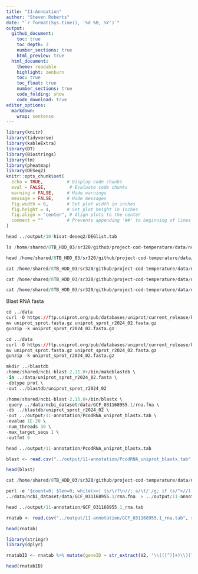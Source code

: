 ```yaml
---
title: "11-Annoation"
author: "Steven Roberts"
date: "`r format(Sys.time(), '%d %B, %Y')`"  
output: 
  github_document:
    toc: true
    toc_depth: 3
    number_sections: true
    html_preview: true
  html_document:
    theme: readable
    highlight: zenburn
    toc: true
    toc_float: true
    number_sections: true
    code_folding: show
    code_download: true
editor_options: 
  markdown: 
    wrap: sentence
---
```


```r
library(knitr)
library(tidyverse)
library(kableExtra)
library(DT)
library(Biostrings)
library(tm)
library(pheatmap)
library(DESeq2)
knitr::opts_chunk$set(
  echo = TRUE,         # Display code chunks
  eval = FALSE,         # Evaluate code chunks
  warning = FALSE,     # Hide warnings
  message = FALSE,     # Hide messages
  fig.width = 6,       # Set plot width in inches
  fig.height = 4,      # Set plot height in inches
  fig.align = "center", # Align plots to the center
  comment = ""         # Prevents appending '##' to beginning of lines in code output
)
```

```r
head ../output/10-hisat-deseq2/DEGlist.tab
```


```r
ls /home/shared/8TB_HDD_03/sr320/github/project-cod-temperature/data/ncbi_dataset/data/GCF_031168955.1

```

```r
head /home/shared/8TB_HDD_03/sr320/github/project-cod-temperature/data/ncbi_dataset/data/GCF_031168955.1/*

```


```r
cat /home/shared/8TB_HDD_03/sr320/github/project-cod-temperature/data/ncbi_dataset/data/GCF_031168955.1/rna.fna | grep ">" | head -20
```
```r
cat /home/shared/8TB_HDD_03/sr320/github/project-cod-temperature/data/ncbi_dataset/data/GCF_031168955.1/protein.faa | grep ">" | head -20
```

```r
cat /home/shared/8TB_HDD_03/sr320/github/project-cod-temperature/data/ncbi_dataset/data/GCF_031168955.1/cds_from_genomic.fna | grep ">" | head -20
```

Blast RNA fasta

```r

cd ../data
curl -O https://ftp.uniprot.org/pub/databases/uniprot/current_release/knowledgebase/complete/uniprot_sprot.fasta.gz
mv uniprot_sprot.fasta.gz uniprot_sprot_r2024_02.fasta.gz
gunzip -k uniprot_sprot_r2024_02.fasta.gz

```



```r

cd ../data
curl -O https://ftp.uniprot.org/pub/databases/uniprot/current_release/knowledgebase/complete/uniprot_sprot.fasta.gz
mv uniprot_sprot.fasta.gz uniprot_sprot_r2024_02.fasta.gz
gunzip -k uniprot_sprot_r2024_02.fasta.gz

```


```r
mkdir ../blastdb
/home/shared/ncbi-blast-2.11.0+/bin/makeblastdb \
-in ../data/uniprot_sprot_r2024_02.fasta \
-dbtype prot \
-out ../blastdb/uniprot_sprot_r2024_02
```

```r
/home/shared/ncbi-blast-2.15.0+/bin/blastx \
-query ../data/ncbi_dataset/data/GCF_031168955.1/rna.fna \
-db ../blastdb/uniprot_sprot_r2024_02 \
-out ../output/11-annotation/PcodRNA_uniprot_blastx.tab \
-evalue 1E-20 \
-num_threads 30 \
-max_target_seqs 1 \
-outfmt 6
```

```r
head ../output/11-annotation/PcodRNA_uniprot_blastx.tab
```

```r
blast <- read.csv("../output/11-annotation/PcodRNA_uniprot_blastx.tab", sep = '\t', header = FALSE)
```


```r
head(blast)
```


```r
cat /home/shared/8TB_HDD_03/sr320/github/project-cod-temperature/data/ncbi_dataset/data/GCF_031168955.1/rna.fna | grep ">" | head -2
```


```r
perl -e '$count=0; $len=0; while(<>) {s/\r?\n//; s/\t/ /g; if (s/^>//) { if ($. != 1) {print "\n"} s/ |$/\t/; $count++; $_ .= "\t";} else {s/ //g; $len += length($_)} print $_;} print "\n"; warn "\nConverted $count FASTA records in $. lines to tabular format\nTotal sequence length: $len\n\n";' \
../data/ncbi_dataset/data/GCF_031168955.1/rna.fna  > ../output/11-annotation/GCF_031168955.1_rna.tab 
```



```r
head ../output/11-annotation/GCF_031168955.1_rna.tab
```



```r
rnatab <- read.csv("../output/11-annotation/GCF_031168955.1_rna.tab", sep = '\t', header = FALSE, row.names=NULL)

```

```r
head(rnatab)

```


```r
library(stringr)
library(dplyr)
```

```r
rnatabID <- rnatab %>% mutate(geneID = str_extract(V2, "\\(([^)]+)\\)(?=,)")) %>% mutate(geneID = str_replace_all(geneID, "\\(|\\)", ""))

```



```r
head(rnatabID)

```
